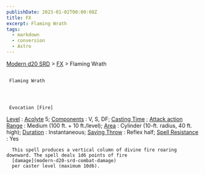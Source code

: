 ```yaml
---
publishDate: 2023-01-02T00:00:00Z
title: FX
excerpt: Flaming Wrath
tags:
  - markdown
  - conversion
  - Astro
---
```


[Modern d20 SRD](/#modernD20) >
[FX](modern-d20-srd-fx-index) > Flaming Wrath

##

     Flaming Wrath




     Evocation [Fire]

[Level](modern-d20-srd-fx-level)
:
[Acolyte](modern-d20-srd-classes-advanced-acolyte)
5;
[Components](modern-d20-srd-fx-components)
: V, S, DF;
[Casting Time](modern-d20-srd-fx-casting-time)
;
[Attack action](modern-d20-srd-combat-attack-actions)
[Range](modern-d20-srd-fx-range)
: Medium (100 ft. + 10 ft./level);
[Area](modern-d20-srd-fx-area)
: Cylinder (10-ft. radius, 40 ft. high);
[Duration](modern-d20-srd-fx-duration)
: Instantaneous;
[Saving Throw](modern-d20-srd-basics-saving-throws)
: Reflex half;
[Spell Resistance](modern-d20-srd-special-abilities-spell-resistance)
: Yes

      This spell produces a vertical column of divine fire roaring downward. The spell deals 1d6 points of fire
      [damage](modern-d20-srd-combat-damage)
      per caster level (maximum 10d6).
